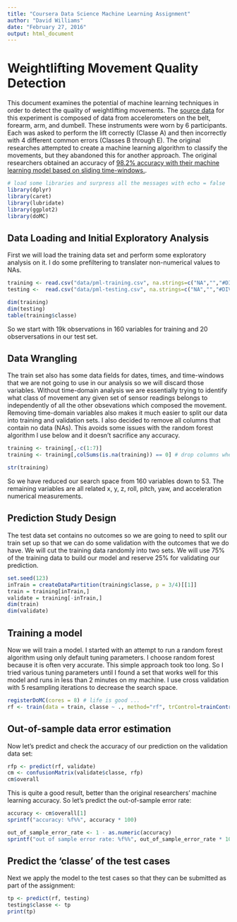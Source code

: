 ```yaml
---
title: "Coursera Data Science Machine Learning Assignment"
author: "David Williams"
date: "February 27, 2016"
output: html_document
---
```

# Weightlifting Movement Quality Detection
This document examines the potential of machine learning techniques in order to detect the quality of weightlifting movements.  The [source data](http://groupware.les.inf.puc-rio.br/har#dataset) for this experiment is composed of data from accelerometers on the belt, forearm, arm, and dumbell.  These instruments were worn by 6 participants.  Each was asked to perform the lift correctly (Classe A) and then incorrectly with 4 different common errors (Classes B through E).  The original researches attempted to create a machine learning algorithm to classify the movements, but they abandoned this for another approach.  The original researchers obtained an accuracy of [98.2% accuracy with their machine learning model based on sliding time-windows.](http://groupware.les.inf.puc-rio.br/public/papers/2013.Velloso.QAR-WLE.pdf).  


```r
# load some libraries and surpress all the messages with echo = false
library(dplyr)
library(caret)
library(lubridate)
library(ggplot2)
library(doMC)
```

## Data Loading and Initial Exploratory Analysis
First we will load the training data set and perform some exploratory analysis on it.  I do some prefiltering to translater non-numerical values to NAs.

```r
training <- read.csv("data/pml-training.csv", na.strings=c("NA","","#DIV/0!"))
testing <-  read.csv("data/pml-testing.csv", na.strings=c("NA","","#DIV/0!"))

dim(training)
dim(testing)
table(training$classe)

```
So we start with 19k observations in 160 variables for training and 20 observersations in our test set.

## Data Wrangling
The train set also has some data fields for dates, times, and time-windows that we are not going to use in our analysis so we will discard those variables.  Without time-domain analysis we are essentially trying to identify what class of movement any given set of sensor readings belongs to independently of all the other obsevations which composed the movement.  Removing time-domain variables also makes it much easier to split our data into training and validation sets.  I also decided to remove all columns that contain no data (NAs).  This avoids some issues with the random forest algorithm I use below and it doesn't sacrifice any accuracy.

```r
training <- training[,-c(1:7)]
training <- training[,colSums(is.na(training)) == 0] # drop columns where all the values are NA

str(training)
```
So we have reduced our search space from 160 variables down to 53.  The remaining variables are all related x, y, z, roll, pitch, yaw, and acceleration numerical measurements.

## Prediction Study Design
The test data set contains no outcomes so we are going to need to split our train set up so that we can do some validation with the outcomes that we do have.  We will cut the training data randomly into two sets.  We will use 75% of the training data to build our model and reserve 25% for validating our prediction.

```r

set.seed(123)
inTrain = createDataPartition(training$classe, p = 3/4)[[1]]
train = training[inTrain,]
validate = training[-inTrain,]
dim(train)
dim(validate)
```

## Training a model

Now we will train a model.  I started with an attempt to run a random forest algorithm using only default tuning parameters. I choose random forest because it is often very accurate.  This simple approach took too long.  So I tried various tuning parameters until I found a set that works well for this model and runs in less than 2 minutes on my machine.  I use cross validation with 5 resampling iterations to decrease the search space.

```r
registerDoMC(cores = 8) # life is good ...
rf <- train(data = train, classe ~ ., method="rf", trControl=trainControl(method="cv",number=5))
```

## Out-of-sample data error estimation
Now let's predict and check the accuracy of our prediction on the validation data set:
```r
rfp <- predict(rf, validate)
cm <- confusionMatrix(validate$classe, rfp)
cm$overall

```
This is quite a good result, better than the original researchers' machine learning accuracy. So let's predict the out-of-sample error rate:

```r
accuracy <- cm$overall[1]
sprintf("accuracy: %f%%", accuracy * 100)

out_of_sample_error_rate <- 1 - as.numeric(accuracy)
sprintf("out of sample error rate: %f%%", out_of_sample_error_rate * 100)
```

## Predict the 'classe' of the test cases
Next we apply the model to the test cases so that they can be submitted as part of the assignment:
```r
tp <- predict(rf, testing)
testing$classe <- tp
print(tp)
```